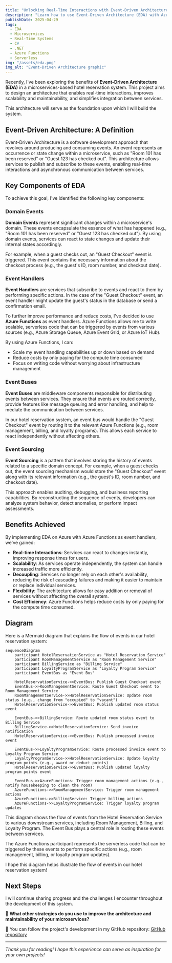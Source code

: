 ```yaml
---
title: "Unlocking Real-Time Interactions with Event-Driven Architecture on Azure"
description: "Learn how to use Event-Driven Architecture (EDA) with Azure Functions as a consumer, leveraging the serverless tech stack to improve performance and costs in a hotel reservation system."
publishDate: 2025-04-29
tags:
  - EDA
  - Microservices
  - Real-Time Systems
  - C#
  - .NET
  - Azure Functions
  - Serverless
img: "/assets/eda.png"
img_alt: "Event-Driven Architecture graphic"
---
```



Recently, I've been exploring the benefits of **Event-Driven Architecture (EDA)** in a microservices-based hotel reservation system. This project aims to design an architecture that enables real-time interactions, improves scalability and maintainability, and simplifies integration between services.

This architecture will serve as the foundation upon which I will build the system.

## Event-Driven Architecture: A Definition

Event-Driven Architecture is a software development approach that revolves around producing and consuming events. An event represents an occurrence or state change within a microservice, such as "Room 101 has been reserved" or "Guest 123 has checked out". This architecture allows services to publish and subscribe to these events, enabling real-time interactions and asynchronous communication between services.

## Key Components of EDA

To achieve this goal, I've identified the following key components:

### Domain Events

**Domain Events** represent significant changes within a microservice's domain. These events encapsulate the essence of what has happened (e.g., "Room 101 has been reserved" or "Guest 123 has checked out"). By using domain events, services can react to state changes and update their internal states accordingly.

For example, when a guest checks out, an "Guest Checkout" event is triggered. This event contains the necessary information about the checkout process (e.g., the guest's ID, room number, and checkout date).

### Event Handlers

**Event Handlers** are services that subscribe to events and react to them by performing specific actions. In the case of the "Guest Checkout" event, an event handler might update the guest's status in the database or send a confirmation email.

To further improve performance and reduce costs, I've decided to use **Azure Functions** as event handlers. Azure Functions allows me to write scalable, serverless code that can be triggered by events from various sources (e.g., Azure Storage Queue, Azure Event Grid, or Azure IoT Hub).

By using Azure Functions, I can:

* Scale my event handling capabilities up or down based on demand
* Reduce costs by only paying for the compute time consumed
* Focus on writing code without worrying about infrastructure management

### Event Buses

**Event Buses** are middleware components responsible for distributing events between services. They ensure that events are routed correctly, provide features like message queuing and error handling, and help to mediate the communication between services.

In our hotel reservation system, an event bus would handle the "Guest Checkout" event by routing it to the relevant Azure Functions (e.g., room management, billing, and loyalty programs). This allows each service to react independently without affecting others.

### Event Sourcing

**Event Sourcing** is a pattern that involves storing the history of events related to a specific domain concept. For example, when a guest checks out, the event sourcing mechanism would store the "Guest Checkout" event along with its relevant information (e.g., the guest's ID, room number, and checkout date).

This approach enables auditing, debugging, and business reporting capabilities. By reconstructing the sequence of events, developers can analyze system behavior, detect anomalies, or perform impact assessments.

## Benefits Achieved

By implementing EDA on Azure with Azure Functions as event handlers, we've gained:

* **Real-time Interactions**: Services can react to changes instantly, improving response times for users.
* **Scalability**: As services operate independently, the system can handle increased traffic more efficiently.
* **Decoupling**: Services no longer rely on each other's availability, reducing the risk of cascading failures and making it easier to maintain or replace individual services.
* **Flexibility**: The architecture allows for easy addition or removal of services without affecting the overall system.
* **Cost Efficiency**: Azure Functions helps reduce costs by only paying for the compute time consumed.

## Diagram

Here is a Mermaid diagram that explains the flow of events in our hotel reservation system:

```mermaid
sequenceDiagram
    participant HotelReservationService as "Hotel Reservation Service"
    participant RoomManagementService as "Room Management Service"
    participant BillingService as "Billing Service"
    participant LoyaltyProgramService as "Loyalty Program Service"
    participant EventBus as "Event Bus"

    HotelReservationService->>EventBus: Publish Guest Checkout event
    EventBus->>RoomManagementService: Route Guest Checkout event to Room Management Service
    RoomManagementService->>HotelReservationService: Update room status (e.g., change from "occupied" to "vacant")
    HotelReservationService->>EventBus: Publish updated room status event

    EventBus->>BillingService: Route updated room status event to Billing Service
    BillingService->>HotelReservationService: Send invoice notification
    HotelReservationService->>EventBus: Publish processed invoice event

    EventBus->>LoyaltyProgramService: Route processed invoice event to Loyalty Program Service
    LoyaltyProgramService->>HotelReservationService: Update loyalty program points (e.g., award or deduct points)
    HotelReservationService->>EventBus: Publish updated loyalty program points event

    EventBus->>AzureFunctions: Trigger room management actions (e.g., notify housekeeping to clean the room)
    AzureFunctions->>RoomManagementService: Trigger room management actions
    AzureFunctions->>BillingService: Trigger billing actions
    AzureFunctions->>LoyaltyProgramService: Trigger loyalty program updates
```

This diagram shows the flow of events from the Hotel Reservation Service to various downstream services, including Room Management, Billing, and Loyalty Program. The Event Bus plays a central role in routing these events between services.

The Azure Functions participant represents the serverless code that can be triggered by these events to perform specific actions (e.g., room management, billing, or loyalty program updates).

I hope this diagram helps illustrate the flow of events in our hotel reservation system!

## Next Steps

I will continue sharing progress and the challenges I encounter throughout the development of this system.

💬 **What other strategies do you use to improve the architecture and maintainability of your microservices?**

📌 You can follow the project's development in my GitHub repository: [GitHub repository](https://github.com/TempooDev/Booking)

---
_Thank you for reading! I hope this experience can serve as inspiration for your own projects!_
